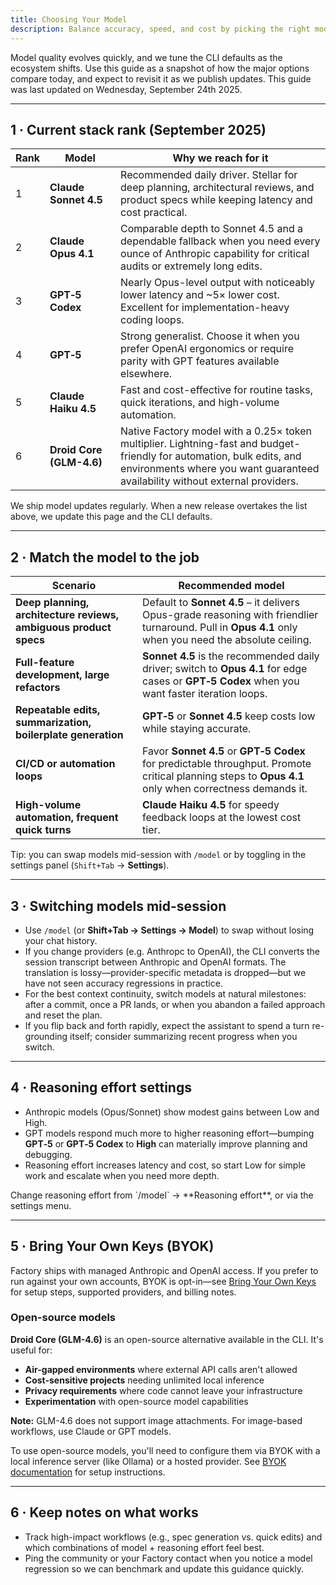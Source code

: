 ```yaml
---
title: Choosing Your Model
description: Balance accuracy, speed, and cost by picking the right model and reasoning level for each CLI task.
---
```


Model quality evolves quickly, and we tune the CLI defaults as the ecosystem shifts. Use this guide as a snapshot of how the major options compare today, and expect to revisit it as we publish updates. This guide was last updated on Wednesday, September 24th 2025.

---

## 1 · Current stack rank (September 2025)

| Rank | Model                               | Why we reach for it                                                                                                                                           |
| ---- | ----------------------------------- | ----------------------------------------------------------------------------------------------------------------------------------------------------------- |
| 1    | **Claude Sonnet 4.5**               | Recommended daily driver. Stellar for deep planning, architectural reviews, and product specs while keeping latency and cost practical.                   |
| 2    | **Claude Opus 4.1**                 | Comparable depth to Sonnet 4.5 and a dependable fallback when you need every ounce of Anthropic capability for critical audits or extremely long edits.   |
| 3    | **GPT‑5 Codex**                     | Nearly Opus-level output with noticeably lower latency and ~5× lower cost. Excellent for implementation-heavy coding loops.                              |
| 4    | **GPT‑5**                           | Strong generalist. Choose it when you prefer OpenAI ergonomics or require parity with GPT features available elsewhere.                                  |
| 5    | **Claude Haiku 4.5**                | Fast and cost-effective for routine tasks, quick iterations, and high-volume automation.                                                                   |
| 6    | **Droid Core (GLM-4.6)**            | Native Factory model with a 0.25× token multiplier. Lightning-fast and budget-friendly for automation, bulk edits, and environments where you want guaranteed availability without external providers. |

<Note>
  We ship model updates regularly. When a new release overtakes the list above,
  we update this page and the CLI defaults.
</Note>

---

## 2 · Match the model to the job

| Scenario                                                         | Recommended model                                                                                                                                      |
| ---------------------------------------------------------------- | ------------------------------------------------------------------------------------------------------------------------------------------------------ |
| **Deep planning, architecture reviews, ambiguous product specs** | Default to **Sonnet 4.5** – it delivers Opus-grade reasoning with friendlier turnaround. Pull in **Opus 4.1** only when you need the absolute ceiling.  |
| **Full-feature development, large refactors**                    | **Sonnet 4.5** is the recommended daily driver; switch to **Opus 4.1** for edge cases or **GPT‑5 Codex** when you want faster iteration loops.         |
| **Repeatable edits, summarization, boilerplate generation**      | **GPT‑5** or **Sonnet 4.5** keep costs low while staying accurate.                                                                                     |
| **CI/CD or automation loops**                                    | Favor **Sonnet 4.5** or **GPT‑5 Codex** for predictable throughput. Promote critical planning steps to **Opus 4.1** only when correctness demands it.   |
| **High-volume automation, frequent quick turns**                 | **Claude Haiku 4.5** for speedy feedback loops at the lowest cost tier.                                                                               |

Tip: you can swap models mid-session with `/model` or by toggling in the settings panel (`Shift+Tab` → **Settings**).

---

## 3 · Switching models mid-session

- Use `/model` (or **Shift+Tab → Settings → Model**) to swap without losing your chat history.
- If you change providers (e.g. Anthropc to OpenAI), the CLI converts the session transcript between Anthropic and OpenAI formats. The translation is lossy—provider-specific metadata is dropped—but we have not seen accuracy regressions in practice.
- For the best context continuity, switch models at natural milestones: after a commit, once a PR lands, or when you abandon a failed approach and reset the plan.
- If you flip back and forth rapidly, expect the assistant to spend a turn re-grounding itself; consider summarizing recent progress when you switch.

---

## 4 · Reasoning effort settings

- Anthropic models (Opus/Sonnet) show modest gains between Low and High.
- GPT models respond much more to higher reasoning effort—bumping **GPT‑5** or **GPT‑5 Codex** to **High** can materially improve planning and debugging.
- Reasoning effort increases latency and cost, so start Low for simple work and escalate when you need more depth.

<Tip>
  Change reasoning effort from `/model` → **Reasoning effort**, or via the
  settings menu.
</Tip>

---

## 5 · Bring Your Own Keys (BYOK)

Factory ships with managed Anthropic and OpenAI access. If you prefer to run against your own accounts, BYOK is opt-in—see [Bring Your Own Keys](/cli/configuration/byok) for setup steps, supported providers, and billing notes.

### Open-source models

**Droid Core (GLM-4.6)** is an open-source alternative available in the CLI. It's useful for:

- **Air-gapped environments** where external API calls aren't allowed
- **Cost-sensitive projects** needing unlimited local inference
- **Privacy requirements** where code cannot leave your infrastructure
- **Experimentation** with open-source model capabilities

**Note:** GLM-4.6 does not support image attachments. For image-based workflows, use Claude or GPT models.

To use open-source models, you'll need to configure them via BYOK with a local inference server (like Ollama) or a hosted provider. See [BYOK documentation](/cli/configuration/byok) for setup instructions.

---

## 6 · Keep notes on what works

- Track high-impact workflows (e.g., spec generation vs. quick edits) and which combinations of model + reasoning effort feel best.
- Ping the community or your Factory contact when you notice a model regression so we can benchmark and update this guidance quickly.
